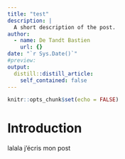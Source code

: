 ```yaml
---
title: "test"
description: |
  A short description of the post.
author:
  - name: De Tandt Bastien
    url: {}
date: "`r Sys.Date()`"
#preview: 
output:
  distill::distill_article:
    self_contained: false
---
```


```r
knitr::opts_chunk$set(echo = FALSE)
```

# Introduction

lalala j'écris mon post

